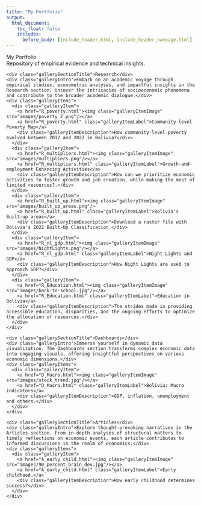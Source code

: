 ---
title: "My Portfolio"
output:
  html_document:
    toc_float: false
    includes:
      before_body: [include_header.html, include_header_navpage.html]
---

<!-- Google tag (gtag.js) -->
<script async src="https://www.googletagmanager.com/gtag/js?id=G-F5HJ5VRY62"></script>
<script>
  window.dataLayer = window.dataLayer || [];
  function gtag(){dataLayer.push(arguments);}
  gtag('js', new Date());

  gtag('config', 'G-F5HJ5VRY62');
</script>

<!--html_preserve-->

<div class="band full">
  <div class="bandContent pageTitle">My Portfolio</div>
  <div class="bandContent pageIntro">Repository of empirical evidence and technical insights.</div>
  <div class="bandContent gallerySection">
    <div class="gallerySectionTitle">Research</div>
    <div class="galleryIntro">Embark on an academic voyage through empirical studies, econometric analyses, and impactful insights in the Research section. Uncover the intricacies of socioeconomic phenomena and contribute to the broader academic dialogue.</div>
    <div class="galleryItems">
      <div class="galleryItem">
        <a href="R_poverty.html"><img class="galleryItemImage" src="images/poverty_2.png"/></a>
        <a href="R_poverty.html" class="galleryItemLabel">Community-level Poverty Map</a>
        <div class="galleryItemDescription">How community-level poverty evolved between 2012 and 2022 in Bolivia?</div>
      </div>
      <div class="galleryItem">
        <a href="R_multipliers.html"><img class="galleryItemImage" src="images/multipliers.png"/></a>
        <a href="R_multipliers.html" class="galleryItemLabel">Growth-and-employment Enhancing Activities</a>
        <div class="galleryItemDescription">How can we prioritize economic activities to foster growth and job creation, while making the most of limited resources?.</div>
      </div>
      <div class="galleryItem">
        <a href="R_built_up.html"><img class="galleryItemImage" src="images/built_up_areas.png"/>
        <a href="R_built_up.html" class="galleryItemLabel">Bolivia's Built-up areas</a>
        <div class="galleryItemDescription">Download a raster file with Bolivia's 2022 Built-Up Classification.</div>
      </div>
      <div class="galleryItem">
        <a href="R_nl_gdp.html"><img class="galleryItemImage" src="images/NightLights.png"/></a>
        <a href="R_nl_gdp.html" class="galleryItemLabel">Night Lights and GDP</a>
        <div class="galleryItemDescription">How Night Lights are used to approach GDP?</div>
      </div>
      <div class="galleryItem">
        <a href="R_Education.html"><img class="galleryItemImage" src="images/back-to-school.jpg"/></a>
        <a href="R_Education.html" class="galleryItemLabel">Education in Bolivia</a>
        <div class="galleryItemDescription">The strides made in providing accessible education, disparities, and the ongoing efforts to optimize the allocation of resources.</div>
      </div>
    </div>
  </div>

  <div class="bandContent gallerySection">
    <div class="gallerySectionTitle">Dashboards</div>
    <div class="galleryIntro">Immerse yourself in dynamic data visualization. The Dashboards section transforms complex economic data into engaging visuals, offering insightful perspectives on various economic dimensions.</div>
    <div class="galleryItems">
      <div class="galleryItem">
        <a href="D_Macro.html"><img class="galleryItemImage" src="images/stock_trend.jpg"/></a>
        <a href="D_Macro.html" class="galleryItemLabel">Bolivia: Macro indicators</a>
        <div class="galleryItemDescription">GDP, inflation, unemployment and others.</div>
      </div>
    </div>
  </div>

  <div class="bandContent gallerySection">
    <div class="gallerySectionTitle">Articles</div>
    <div class="galleryIntro">Explore thought-provoking narratives in the Articles section. From in-depth analyses of structural matters to timely reflections on economic events, each article contributes to informed discussions in the realm of economics.</div>
    <div class="galleryItems">
      <div class="galleryItem">
        <a href="A_early_child.html"><img class="galleryItemImage" src="images/90_percent_brain_dev.jpg"/></a>
        <a href="A_early_child.html" class="galleryItemLabel">Early childhood.</a>
        <div class="galleryItemDescription">How early childhood determines success?</div>
      </div>
    </div>
  </div>
</div>


<!--/html_preserve-->
